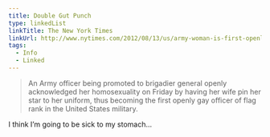 ```yaml
---
title: Double Gut Punch
type: linkedList
linkTitle: The New York Times
linkUrl: http://www.nytimes.com/2012/08/13/us/army-woman-is-first-openly-gay-officer-promoted-to-flag-rank.html
tags:
  - Info
  - Linked
---
```


> An Army officer being promoted to brigadier general openly acknowledged her homosexuality on Friday by having her wife pin her star to her uniform, thus becoming the first openly gay officer of flag rank in the United States military.

I think I’m going to be sick to my stomach…
